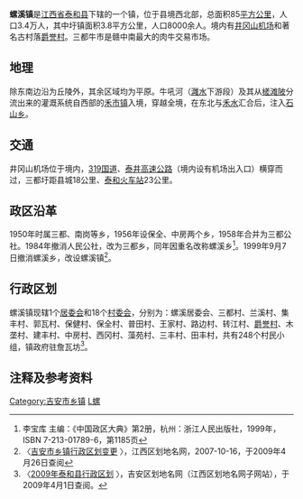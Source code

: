 {{中国乡级行政区
| 行政区全称 = 螺溪镇
| 景观照片文件名 =
| 景观照片描述 =
| 上级行政区 = [[江西省|江西省]][[泰和县|泰和县]]
| 行政区类别 = [[镇|镇]]
| 行政区划代码 = 360826104
| 地理坐标 = {{coord|26.8774|N|114.777|E|display=inline,title|scale:30000_region:CN}}
| 总面积 = 85平方公里
| 户籍人口 =
| 户籍人口年份 =
| 常住人口 = 31854人<ref>第五次人口普查数，据中国统计出版社《[http://www.stats.gov.cn/tjshujia/dzcbw/t20050302_402232604.htm 中国乡、镇、街道人口资料] {{webarchive|url=https://web.archive.org/web/20081202052516/http://www.stats.gov.cn/tjshujia/dzcbw/t20050302_402232604.htm |date=2008-12-02 }}》光盘</ref>
| 常住人口年份 = 2000年
| 领导人职务1 =
| 领导人姓名1 =
| 领导人职务2 =
| 领导人姓名2 =
| 行政区划 = 1[[居委会|居委会]]、18[[村委会|村委会]]
| 官方网站 =
| 邮政编码 = 343704
| 毗邻行政区 = 东：[[石山乡_(泰和县)|石山乡]]、[[南溪乡_(泰和县)|南溪乡]]；南：[[马市镇_(泰和县)|马市镇]]；西：[[禾市镇|禾市镇]]；北：[[吉安县|吉安县]][[永阳镇|永阳镇]]
| 位置图文件名 = Taihe Luoxi Weizhi.svg
| 位置图描述 = 螺溪镇在泰和县的位置
}}

'''螺溪镇'''是[[江西省|江西省]][[泰和县|泰和县]]下辖的一个镇，位于县境西北部，总面积85[[平方公里|平方公里]]，人口3.4万人，其中圩镇面积3.8平方公里，人口8000余人。境内有[[井冈山机场|井冈山机场]]和著名古村落[[爵誉村|爵誉村]]。三都牛市是赣中南最大的肉牛交易市场。

== 地理 ==
除东南边沿为丘陵外，其余区域均为平原。牛吼河（[[灉水|灉水]]下游段）及其从[[槎滩陂|槎滩陂]]分流出来的灌溉系统自西部的[[禾市镇|禾市镇]]入境，穿越全境，在东北与[[禾水|禾水]]汇合后，注入[[石山乡|石山乡]]。

== 交通 ==
井冈山机场位于境内，[[319国道|319国道]]、[[泰井高速公路|泰井高速公路]]（境内设有机场出入口）横穿而过，三都圩距县城18公里、[[泰和火车站|泰和火车站]]23公里。

==政区沿革==
1950年时属三都、南岗等乡，1956年设保全、中房两个乡，1958年合并为三都公社。1984年撤消人民公社，改为三都乡，同年因重名改称螺溪乡<ref>李宝库 主编：《中国政区大典》第2册，杭州：浙江人民出版社，1999年，ISBN 7-213-01789-6，第1185页</ref>。1999年9月7日撤消螺溪乡，改设螺溪镇<ref name="jaxz">〈[http://www.jxqhdm.com/NEWS/newshow.aspx?ID=2200 吉安市乡镇行政区划变更] {{Wayback|url=http://www.jxqhdm.com/NEWS/newshow.aspx?ID=2200 |date=20201025012946 }}〉，江西区划地名网，2007-10-16，于2009年4月26日查阅</ref>。

==行政区划==
螺溪镇现辖1个[[居委会|居委会]]和18个[[村委会|村委会]]，分别为：螺溪居委会、三都村、兰溪村、集丰村、郭瓦村、保健村、保全村、普田村、王家村、路边村、转江村、[[爵誉村|爵誉村]]、木垄村、建丰村、中房村、西冈村、藻苑村、三丰村、田丰村，共有248个村民小组，镇政府驻詹瓦坊<ref>〈[http://www.jxqhdm.com/index-ja.aspx 2009年泰和县行政区划] {{Wayback|url=http://www.jxqhdm.com/index-ja.aspx |date=20091025153207 }}〉，吉安区划地名网（江西区划地名网子网站），于2009年4月1日查阅。</ref>。

==注释及参考资料==
<div class="references-small">
<references />
</div>

{{泰和县行政区划}}

[[Category:吉安市乡镇|Category:吉安市乡镇]]
[[Category:泰和县行政区划|L螺]]